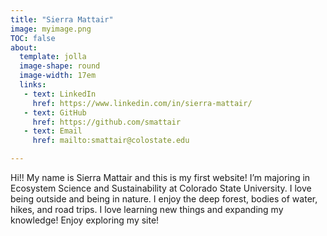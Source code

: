 ```yaml
---
title: "Sierra Mattair"
image: myimage.png
TOC: false
about:
  template: jolla
  image-shape: round
  image-width: 17em
  links: 
   - text: LinkedIn
     href: https://www.linkedin.com/in/sierra-mattair/
   - text: GitHub
     href: https://github.com/smattair
   - text: Email
     href: mailto:smattair@colostate.edu

---
```

Hi!! My name is Sierra Mattair and this is my first website! I'm majoring in Ecosystem Science and Sustainability at Colorado State University. I love being outside and being in nature. I enjoy the deep forest, bodies of water, hikes, and road trips. I love learning new things and expanding my knowledge! Enjoy exploring my site!






